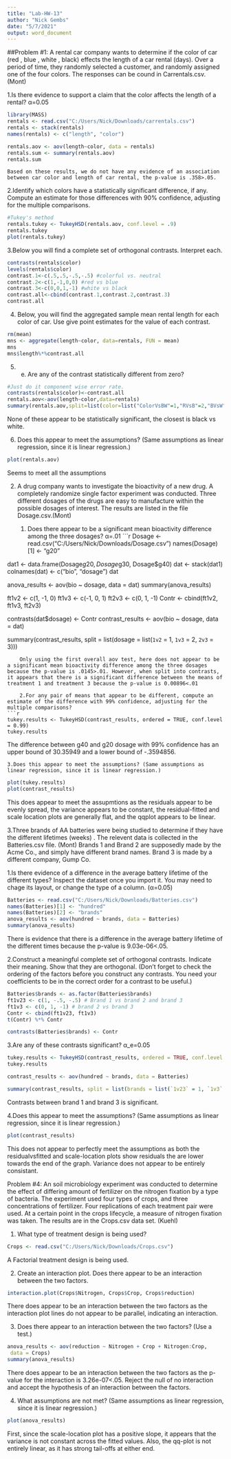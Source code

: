 ```yaml
---
title: "Lab-HW-13"
author: "Nick Gembs"
date: "5/7/2021"
output: word_document
---
```



##Problem #1: A rental car company wants to determine if the color of car (red , blue , white , black) effects the length of a car rental (days). Over a period of time, they randomly selected a customer, and randomly assigned one of the four colors. The responses can be cound in Carrentals.csv. (Mont)

1.Is there evidence to support a claim that the color affects the length of a rental? α=0.05
```r
library(MASS)
rentals <- read.csv("C:/Users/Nick/Downloads/carrentals.csv")
rentals <- stack(rentals)
names(rentals) <- c("length", "color")

rentals.aov <- aov(length~color, data = rentals)
rentals.sum <- summary(rentals.aov)
rentals.sum

```
	Based on these results, we do not have any evidence of an association between car color and length of car rental, the p-value is .358>.05.
	
	
2.Identify which colors have a statistically significant difference, if any. Compute an estimate for those differences with 90% confidence, adjusting for the multiple comparisons.
	
```r

#Tukey's method
rentals.tukey <- TukeyHSD(rentals.aov, conf.level = .9)
rentals.tukey
plot(rentals.tukey)
```
	
3.Below you will find a complete set of orthogonal contrasts. Interpret each.


```r
contrasts(rentals$color)
levels(rentals$color)
contrast.1<-c(.5,.5,-.5,-.5) #colorful vs. neutral
contrast.2<-c(1,-1,0,0) #red vs blue
contrast.3<-c(0,0,1,-1) #white vs black
contrast.all<-cbind(contrast.1,contrast.2,contrast.3)
contrast.all
```



4.	Below, you will find the aggregated sample mean rental length for each color of car. Use give point estimates for the value of each contrast.
```r
rm(mean)
mns <- aggregate(length~color, data=rentals, FUN = mean)
mns
mns$length%*%contrast.all

```

5. e.	Are any of the contrast statistically different from zero?

```r
#Just do it component wise error rate.
contrasts(rentals$color)<-contrast.all
rentals.aov<-aov(length~color,data=rentals)
summary(rentals.aov,split=list(color=list("ColorVsBW"=1,"RVsB"=2,"BVsW"=3) ) )

```
None of these appear to be statistically significant, the closest is black vs white. 

6.	Does this appear to meet the assumptions? (Same assumptions as linear regression, since it is linear regression.)
```r
plot(rentals.aov)
```
Seems to meet all the assumptions

\newpage

2. A drug company wants to investigate the bioactivity of a new drug. A completely randomize single factor experiment was conducted. Three different dosages of the drugs are easy to manufacture within the possible dosages of interest. The results are listed in the file Dosage.csv.(Mont)
	
	1. Does there appear to be a significant mean bioactivity difference among the three dosages? α=.01
```r
Dosage <- read.csv("C:/Users/Nick/Downloads/Dosage.csv")
names(Dosage)[1] <- "g20"


dat1 <- data.frame(Dosage$g20 , Dosage$g30, Dosage$g40)
dat <- stack(dat1)
colnames(dat) <- c("bio", "dosage")
dat

anova_results <- aov(bio ~ dosage, data = dat)
summary(anova_results)


ft1v2 <- c(1, -1, 0)
ft1v3 <- c(-1, 0, 1)
ft2v3 <- c(0, 1, -1)
Contr <- cbind(ft1v2, ft1v3, ft2v3)

contrasts(dat$dosage) <- Contr
contrast_results <- aov(bio ~ dosage, data = dat)

summary(contrast_results, split = list(dosage = list(`1v2` = 1, `1v3` = 2, `2v3` = 3)))

```
	Only using the first overall aov test, here does not appear to be a significant mean bioactivity difference among the three dosages because the p-value is .0145>.01. However, when split into contrasts, it appears that there is a significant difference between the means of treatment 1 and treatment 3 because the p-value is 0.00896<.01
	
	2.For any pair of means that appear to be different, compute an estimate of the difference with 99% confidence, adjusting for the multiple comparisons?
```r

tukey.results <- TukeyHSD(contrast_results, ordered = TRUE, conf.level = 0.99)
tukey.results
```
The difference between g40 and g20 dosage with 99% confidence has an upper bound of 30.35949 and a lower bound of -.3594856.
	
	
	3.Does this appear to meet the assumptions? (Same assumptions as linear regression, since it is linear regression.)
```r
plot(tukey.results)
plot(contrast_results)
```
This does appear to meet the assupmtions as the residuals appear to be evenly spread, the variance appears to be constant, the residual-fitted and scale location plots are generally flat, and the qqplot appears to be linear.

\newpage

3.Three brands of AA batteries were being studied to determine if they have the different lifetimes (weeks) . The relevent data is collected in the Batteries.csv file. (Mont)
Brands 1 and Brand 2 are supposedly made by the Acme Co., and simply have different brand names. Brand 3 is made by a different company, Gump Co.
	
	
1.Is there evidence of a difference in the average battery lifetime of the different types? Inspect the dataset once you import it. You may need to chage its layout, or change the type of a column. (α=0.05)
```r
Batteries <- read.csv("C:/Users/Nick/Downloads/Batteries.csv")
names(Batteries)[1] <- "hundred"
names(Batteries)[2] <- "brands"
anova_results <- aov(hundred ~ brands, data = Batteries)
summary(anova_results)

```
There is evidence that there is a difference in the average battery lifetime of the different times because the p-value is 9.03e-06<.05.
	
2.Construct a meaningful complete set of orthogonal contrasts. Indicate their meaning. Show that they are orthogonal. (Don’t forget to check the ordering of the factors before you construct any contrasts. You need your coefficients to be in the correct order for a contrast to be useful.)
```r
Batteries$brands <- as.factor(Batteries$brands)
ft1v23 <- c(1, -.5, -.5) # Brand 1 vs brand 2 and brand 3
ft1v3 <- c(0, 1, -1) # brand 2 vs brand 3
Contr <- cbind(ft1v23, ft1v3)
t(Contr) %*% Contr

contrasts(Batteries$brands) <- Contr

```
	
	
3.Are any of these contrasts significant? α_e=0.05

```r
tukey.results <- TukeyHSD(contrast_results, ordered = TRUE, conf.level = 0.95)
tukey.results

contrast_results <- aov(hundred ~ brands, data = Batteries)

summary(contrast_results, split = list(brands = list(`1v23` = 1, `1v3` = 2)))
```
Contrasts between brand 1 and brand 3 is significant.

4.Does this appear to meet the assumptions? (Same assumptions as linear regression, since it is linear regression.)
```r
plot(contrast_results)
```
This does not appear to perfectly meet the assumptions as both the residualvsfitted and scale-location plots show residuals the are lower towards the end of the graph. Variance does not appear to be entirely consistant.


\newpage

Problem #4: An soil microbiology experiment was conducted to determine the effect of differing amount of fertilizer on the nitrogen fixation by a type of bacteria. The experiment used four types of crops, and three concentrations of fertilizer. Four replications of each treatment pair were used. At a certain point in the crops lifecycle, a measure of nitrogen fixation was taken. The results are in the Crops.csv data set. (Kuehl)


1.	What type of treatment design is being used?

```r
Crops <- read.csv("C:/Users/Nick/Downloads/Crops.csv")
```

A Factorial treatment design is being used.

2.	Create an interaction plot. Does there appear to be an interaction between the two factors.

```r
interaction.plot(Crops$Nitrogen, Crops$Crop, Crops$reduction)
```
There does appear to be an interaction between the two factors as the interaction plot lines do not appear to be parallel, indicating an interaction.

3.	Does there appear to an interaction between the two factors? (Use a test.)

```r

anova_results <- aov(reduction ~ Nitrogen + Crop + Nitrogen:Crop,
 data = Crops)
summary(anova_results)

```
There does appear to be an interaction between the two factors as the p-value for the interaction is 3.26e-07<.05. Reject the null of no interaction and accept the hypothesis of an interaction between the factors.

4.	What assumptions are not met? (Same assumptions as linear regression, since it is linear regression.)
```r

plot(anova_results)
```
First, since the scale-location plot has a positive slope, it appears that the variance is not constant across the fitted values. Also, the qq-plot is not entirely linear, as it has strong tail-offs at either end.
